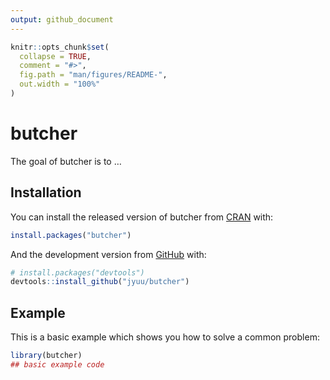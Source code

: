 ```yaml
---
output: github_document
---
```


<!-- README.md is generated from README.Rmd. Please edit that file -->

```r
knitr::opts_chunk$set(
  collapse = TRUE,
  comment = "#>",
  fig.path = "man/figures/README-",
  out.width = "100%"
)
```
# butcher

<!-- badges: start -->
<!-- badges: end -->

The goal of butcher is to ...

## Installation

You can install the released version of butcher from [CRAN](https://CRAN.R-project.org) with:

``` r
install.packages("butcher")
```

And the development version from [GitHub](https://github.com/) with:

``` r
# install.packages("devtools")
devtools::install_github("jyuu/butcher")
```
## Example

This is a basic example which shows you how to solve a common problem:

```r
library(butcher)
## basic example code
```

